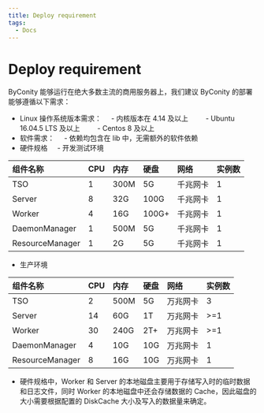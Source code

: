 ```yaml
---
title: Deploy requirement
tags:
  - Docs
---
```


# Deploy requirement

ByConity 能够运行在绝大多数主流的商用服务器上，我们建议 ByConity 的部署能够遵循以下需求：

- Linux 操作系统版本需求：
      - 内核版本在 4.14 及以上
          - Ubuntu 16.04.5 LTS 及以上
          - Centos 8 及以上
- 软件需求：
      - 依赖均包含在 lib 中，无需额外的软件依赖
- 硬件规格
      - 开发测试环境

| 组件名称        | CPU | 内存 | 硬盘  | 网络     | 实例数 |
| :-------------- | :-- | :--- | :---- | :------- | :----- |
| TSO             | 1   | 300M | 5G    | 千兆网卡 | 1      |
| Server          | 8   | 32G  | 100G  | 千兆网卡 | 1      |
| Worker          | 4   | 16G  | 100G+ | 千兆网卡 | 1      |
| DaemonManager   | 1   | 500M | 5G    | 千兆网卡 | 1      |
| ResourceManager | 1   | 2G   | 5G    | 千兆网卡 | 1      |

- 生产环境

| 组件名称        | CPU | 内存 | 硬盘 | 网络     | 实例数 |
| :-------------- | :-- | :--- | :--- | :------- | :----- |
| TSO             | 2   | 500M | 5G   | 万兆网卡 | 3      |
| Server          | 14  | 60G  | 1T   | 万兆网卡 | >=1    |
| Worker          | 30  | 240G | 2T+  | 万兆网卡 | >=1    |
| DaemonManager   | 4   | 10G  | 10G  | 万兆网卡 | 1      |
| ResourceManager | 8   | 16G  | 10G  | 万兆网卡 | 1      |

- 硬件规格中，Worker 和 Server 的本地磁盘主要用于存储写入时的临时数据和日志文件，同时 Worker 的本地磁盘中还会存储数据的 Cache，因此磁盘的大小需要根据配置的 DiskCache 大小及写入的数据量来确定。
